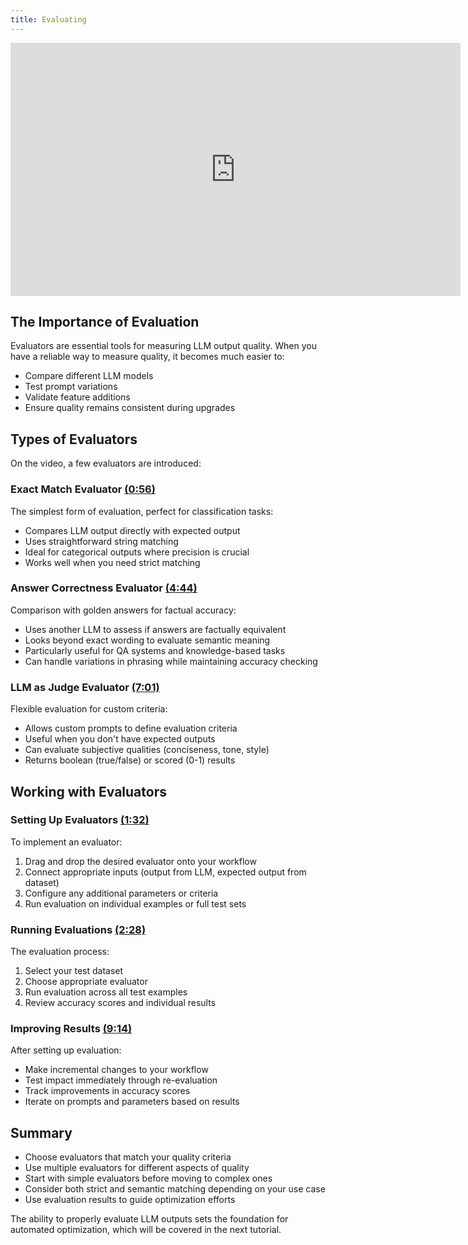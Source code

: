 ```yaml
---
title: Evaluating
---
```


<iframe
  width="720"
  height="405"
  src="https://www.youtube.com/embed/-sQikz38yBI"
  title="YouTube video player"
  frameborder="0"
  allow="accelerometer; autoplay; clipboard-write; encrypted-media; gyroscope; picture-in-picture"
  allowFullScreen
></iframe>

## The Importance of Evaluation

Evaluators are essential tools for measuring LLM output quality. When you have a reliable way to measure quality, it becomes much easier to:
- Compare different LLM models
- Test prompt variations
- Validate feature additions
- Ensure quality remains consistent during upgrades

## Types of Evaluators

On the video, a few evaluators are introduced:

### Exact Match Evaluator [(0:56)](https://www.youtube.com/watch?v=-sQikz38yBI&t=56s)
The simplest form of evaluation, perfect for classification tasks:
- Compares LLM output directly with expected output
- Uses straightforward string matching
- Ideal for categorical outputs where precision is crucial
- Works well when you need strict matching

### Answer Correctness Evaluator [(4:44)](https://www.youtube.com/watch?v=-sQikz38yBI&t=264s)
Comparison with golden answers for factual accuracy:
- Uses another LLM to assess if answers are factually equivalent
- Looks beyond exact wording to evaluate semantic meaning
- Particularly useful for QA systems and knowledge-based tasks
- Can handle variations in phrasing while maintaining accuracy checking

### LLM as Judge Evaluator [(7:01)](https://www.youtube.com/watch?v=-sQikz38yBI&t=421s)
Flexible evaluation for custom criteria:
- Allows custom prompts to define evaluation criteria
- Useful when you don't have expected outputs
- Can evaluate subjective qualities (conciseness, tone, style)
- Returns boolean (true/false) or scored (0-1) results

## Working with Evaluators

### Setting Up Evaluators [(1:32)](https://www.youtube.com/watch?v=-sQikz38yBI&t=92s)
To implement an evaluator:
1. Drag and drop the desired evaluator onto your workflow
2. Connect appropriate inputs (output from LLM, expected output from dataset)
3. Configure any additional parameters or criteria
4. Run evaluation on individual examples or full test sets

### Running Evaluations [(2:28)](https://www.youtube.com/watch?v=-sQikz38yBI&t=148s)
The evaluation process:
1. Select your test dataset
2. Choose appropriate evaluator
3. Run evaluation across all test examples
4. Review accuracy scores and individual results

### Improving Results [(9:14)](https://www.youtube.com/watch?v=-sQikz38yBI&t=554s)
After setting up evaluation:
- Make incremental changes to your workflow
- Test impact immediately through re-evaluation
- Track improvements in accuracy scores
- Iterate on prompts and parameters based on results

## Summary

- Choose evaluators that match your quality criteria
- Use multiple evaluators for different aspects of quality
- Start with simple evaluators before moving to complex ones
- Consider both strict and semantic matching depending on your use case
- Use evaluation results to guide optimization efforts

The ability to properly evaluate LLM outputs sets the foundation for automated optimization, which will be covered in the next tutorial.